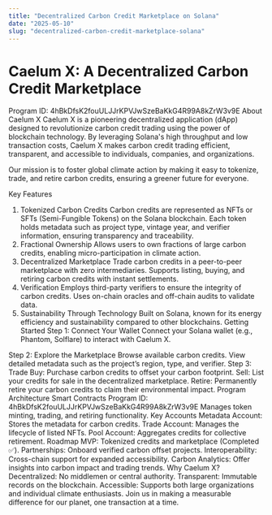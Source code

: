 ```yaml
---
title: "Decentralized Carbon Credit Marketplace on Solana"
date: "2025-05-10"
slug: "decentralized-carbon-credit-marketplace-solana"
---
```


# Caelum X: A Decentralized Carbon Credit Marketplace
Program ID: 4hBkDfsK2fouULJJrKPVJwSzeBaKkG4R99A8kZrW3v9E
About Caelum X
Caelum X is a pioneering decentralized application (dApp) designed to revolutionize carbon credit trading using the power of blockchain technology. By leveraging Solana's high throughput and low transaction costs, Caelum X makes carbon credit trading efficient, transparent, and accessible to individuals, companies, and organizations.

Our mission is to foster global climate action by making it easy to tokenize, trade, and retire carbon credits, ensuring a greener future for everyone.

Key Features
1. Tokenized Carbon Credits
Carbon credits are represented as NFTs or SFTs (Semi-Fungible Tokens) on the Solana blockchain.
Each token holds metadata such as project type, vintage year, and verifier information, ensuring transparency and traceability.
2. Fractional Ownership
Allows users to own fractions of large carbon credits, enabling micro-participation in climate action.
3. Decentralized Marketplace
Trade carbon credits in a peer-to-peer marketplace with zero intermediaries.
Supports listing, buying, and retiring carbon credits with instant settlements.
4. Verification
Employs third-party verifiers to ensure the integrity of carbon credits.
Uses on-chain oracles and off-chain audits to validate data.
5. Sustainability Through Technology
Built on Solana, known for its energy efficiency and sustainability compared to other blockchains.
Getting Started
Step 1: Connect Your Wallet
Connect your Solana wallet (e.g., Phantom, Solflare) to interact with Caelum X.

Step 2: Explore the Marketplace
Browse available carbon credits.
View detailed metadata such as the project’s region, type, and verifier.
Step 3: Trade
Buy: Purchase carbon credits to offset your carbon footprint.
Sell: List your credits for sale in the decentralized marketplace.
Retire: Permanently retire your carbon credits to claim their environmental impact.
Program Architecture
Smart Contracts
Program ID: 4hBkDfsK2fouULJJrKPVJwSzeBaKkG4R99A8kZrW3v9E
Manages token minting, trading, and retiring functionality.
Key Accounts
Metadata Account: Stores the metadata for carbon credits.
Trade Account: Manages the lifecycle of listed NFTs.
Pool Account: Aggregates credits for collective retirement.
Roadmap
MVP: Tokenized credits and marketplace (Completed ✅).
Partnerships: Onboard verified carbon offset projects.
Interoperability: Cross-chain support for expanded accessibility.
Carbon Analytics: Offer insights into carbon impact and trading trends.
Why Caelum X?
Decentralized: No middlemen or central authority.
Transparent: Immutable records on the blockchain.
Accessible: Supports both large organizations and individual climate enthusiasts.
Join us in making a measurable difference for our planet, one transaction at a time.